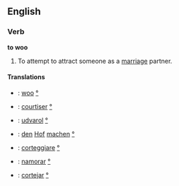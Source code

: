 ==English==
===Verb===
'''to woo'''

#To attempt to attract someone as a [[marriage]] partner.

====Translations====
*{{en}}: [[woo]] [[:en: woo|°]]
*{{fr}}: [[courtiser]] [[:fr: courtiser|°]]
*{{hu}}: [[udvarol]] [[:hu: udvarol|°]] 
*{{de}}: [[den]] [[Hof]] [[machen]] [[:de: Hof|°]]
*{{it}}: [[corteggiare]] [[:it:corteggiare|°]]
*{{pt}}: [[namorar]] [[:pt: namorar|°]]
*{{es}}: [[cortejar]] [[:es: cortejar|°]]